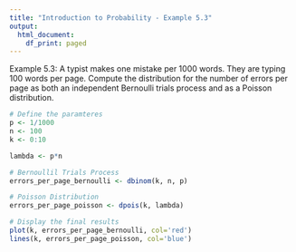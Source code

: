 ```yaml
---
title: "Introduction to Probability - Example 5.3"
output:
  html_document:
    df_print: paged
---
```


Example 5.3: A typist makes one mistake per 1000 words. They are typing 100 words per page. Compute the distribution for the number of errors per page as both an independent Bernoulli trials process and as a Poisson distribution.

```r
# Define the paramteres
p <- 1/1000
n <- 100
k <- 0:10

lambda <- p*n

# Bernoullil Trials Process
errors_per_page_bernoulli <- dbinom(k, n, p)

# Poisson Distribution
errors_per_page_poisson <- dpois(k, lambda)

# Display the final results
plot(k, errors_per_page_bernoulli, col='red')
lines(k, errors_per_page_poisson, col='blue')
```
